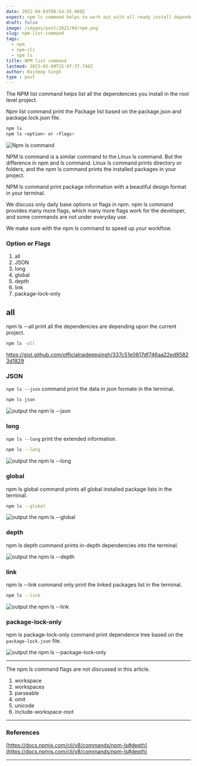```yaml
---
date: 2022-04-03T09:54:55.000Z
expect: npm ls command helps to work out with all ready install dependencies.
draft: false
image: /images/post/2022/04/npm.png
slug: npm-list-command
tags:
  - npm
  - npm-cli
  - npm ls
title: NPM list command
lastmod: 2023-03-09T15:07:37.746Z
author: Rajdeep Singh
type : post
---
```


The NPM list command helps list all the dependencies you install in the root
level project.

Npm list command print the Package list based on the package.json and
package.lock.json file.

```bash
npm ls
npm ls <option> or <flags>
```

![Npm ls command](/images/post/2022/03/carbon.png "Npm ls command")

NPM ls command is a similar command to the Linux ls command. But the difference
in npm and ls command. Linux ls command prints directory or folders, and the npm
ls command prints the installed packages in your project.

NPM ls command print package information with a beautiful design format in your
terminal.

We discuss only daily base options or flags in npm. npm ls command provides
many more flags, which many more flags work for the developer, and some commands
are not under everyday use.

We make sure with the npm ls command to speed up your workflow.

### Option or Flags

1. all
2. JSON
3. long
4. global
5. depth
6. link
7. package-lock-only

## all

npm ls --all print all the dependencies are depending upon the current project.

```bash
npm ls -all
```

https://gist.github.com/officialrajdeepsingh/337c51e0817df746aa22ed95823d1829

### JSON

`npm ls --json` command print the data in json formate in the terminal.

```bash
npm ls json
```

![output the npm ls --json](/images/post/2022/04/npm-ls---json.png "output the npm ls --json")

### long

`npm ls --long` print the extended information.

```bash
npm ls --long
```

![output the npm ls --long](/images/post/2022/04/npm-ls---long.png "output the npm ls --long")

### global

npm ls global command prints all global installed package lists in the terminal.

```bash
npm ls --global
```

![output the npm ls --global](/images/post/2022/04/npm-ls---global.png "output the npm ls --global")

### depth

npm ls depth command prints in-depth dependencies into the terminal.

![output the npm ls --depth](/images/post/2022/04/npm-ls---depth.png "output the npm ls --depth")

### link

npm ls --link command only print the linked packages list in the terminal.

```bash
npm ls --link
```

![output the npm ls --link](/images/post/2022/04/npm-ls---link.png "output the npm ls --link")

### package-lock-only

npm ls package-lock-only command print dependence tree based on the `package-lock.json` file.

![output the npm ls --package-lock-only](/images/post/2022/04/npm-ls---package-lock-only.png "output the npm ls --package-lock-only")

---

The npm ls command flags are not discussed in this article.

1. workspace
2. workspaces
3. parseable
4. omit
5. unicode
6. include-workspace-root

---

### References

[https://docs.npmjs.com/cli/v8/commands/npm-ls#depth](https://docs.npmjs.com/cli/v8/commands/npm-ls#depth)

---
